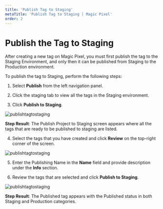 ---
title: 'Publish Tag to Staging'
metaTitle: 'Publish Tag to Staging | Magic Pixel'
order: 2
--- 

# Publish the Tag to Staging

After creating a new tag on Magic Pixel, you must first publish the tag to the Staging Environment, and only then it can be published from Staging to the Production environment.

To publish the tag to Staging, perform the following steps:

1. Select **Publish** from the left navigation panel.

2. Click the staging tab to view all the tags in the Staging environment.

3. Click **Publish to Staging**. 

![publishtagtostaging](/images/publishimages/staging.png)

**Step Result**: The Publish Project to Staging screen appears where all the tags that are ready to be published to staging are listed. 

4. Select the tags that you have created and click **Review** on the top-right corner of the screen.

![publishtagtostaging](/images/publishimages/review.png)

5.	Enter the Publishing Name in the **Name** field and provide description under the **Info** section.

6.	Review the tags that are selected and click **Publish to Staging**.

![publishtagtostaging](/images/publishimages/publishtostaging.png)

**Step Result**: The Published tag appears with the Published status in both Staging and Production categories.

